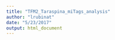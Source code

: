 ```yaml
---
title: "TFM2_Taraspina_miTags_analysis"
author: "lrubinat"
date: "5/23/2017"
output: html_document
---
```



